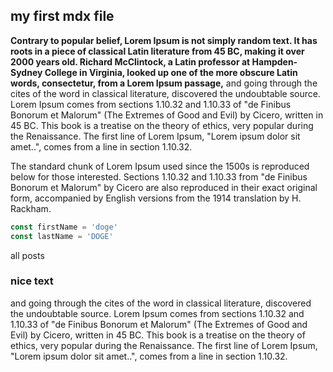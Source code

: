
<section className="mdx-page">

## my first mdx file

**Contrary to popular belief, Lorem Ipsum is not simply random text. It has roots in a piece of classical Latin literature from 45 BC, making it over 2000 years old. Richard McClintock, a Latin professor at Hampden-Sydney College in Virginia, looked up one of the more obscure Latin words, consectetur, from a Lorem Ipsum passage,**
and going through the cites of the word in classical literature, discovered the undoubtable source. Lorem Ipsum comes from sections 1.10.32 and 1.10.33 of "de Finibus Bonorum et Malorum" (The Extremes of Good and Evil) by Cicero, written in 45 BC. This book is a treatise on the theory of ethics, very popular during the Renaissance. The first line of Lorem Ipsum, "Lorem ipsum dolor sit amet..", comes from a line in section 1.10.32.

The standard chunk of Lorem Ipsum used since the 1500s is reproduced below for those
interested. Sections 1.10.32 and 1.10.33 from "de Finibus Bonorum et Malorum" by
Cicero are also reproduced in their exact original form, accompanied by English versions
from the 1914 translation by H. Rackham.

<div className="code">

```js
const firstName = 'doge'
const lastName = 'DOGE'
```

</div>

<Link to="/posts" className="btn center-btn">
  all posts
</Link>

<div className="nice-text">
  <h3>nice text</h3>
  <FiInfo className="nice-text-icon" />
  and going through the cites of the word in classical literature, discovered
  the undoubtable source. Lorem Ipsum comes from sections 1.10.32 and 1.10.33 of
  "de Finibus Bonorum et Malorum" (The Extremes of Good and Evil) by Cicero,
  written in 45 BC. This book is a treatise on the theory of ethics, very
  popular during the Renaissance. The first line of Lorem Ipsum, "Lorem ipsum
  dolor sit amet..", comes from a line in section 1.10.32.
</div>

</section>
